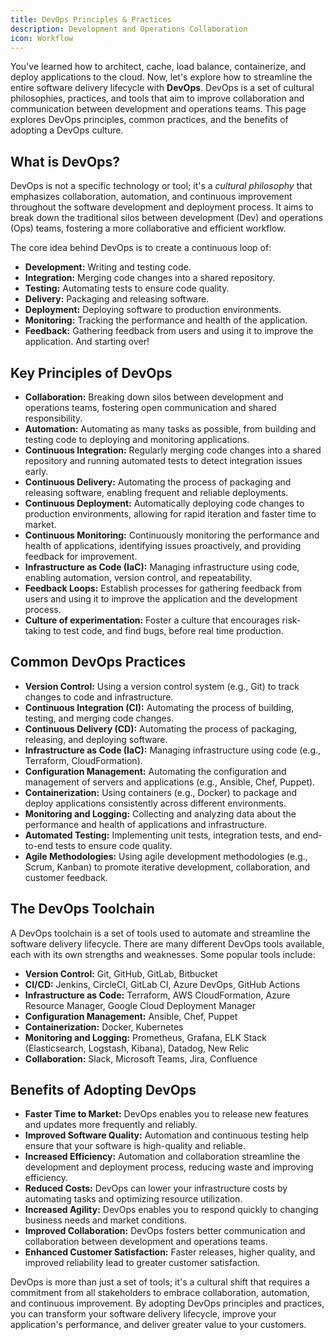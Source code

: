 ```yaml
---
title: DevOps Principles & Practices
description: Development and Operations Collaboration
icon: Workflow
---
```


You've learned how to architect, cache, load balance, containerize, and deploy applications to the cloud.
Now, let's explore how to streamline the entire software delivery lifecycle with **DevOps**.
DevOps is a set of cultural philosophies, practices, and tools that aim to improve collaboration and communication between development and operations teams.
This page explores DevOps principles, common practices, and the benefits of adopting a DevOps culture.

## What is DevOps?

DevOps is not a specific technology or tool; it's a _cultural philosophy_ that emphasizes collaboration, automation, and continuous improvement throughout the software development and deployment process.
It aims to break down the traditional silos between development (Dev) and operations (Ops) teams, fostering a more collaborative and efficient workflow.

The core idea behind DevOps is to create a continuous loop of:

- **Development:** Writing and testing code.
- **Integration:** Merging code changes into a shared repository.
- **Testing:** Automating tests to ensure code quality.
- **Delivery:** Packaging and releasing software.
- **Deployment:** Deploying software to production environments.
- **Monitoring:** Tracking the performance and health of the application.
- **Feedback:** Gathering feedback from users and using it to improve the application.
  And starting over!

## Key Principles of DevOps

- **Collaboration:** Breaking down silos between development and operations teams, fostering open communication and shared responsibility.
- **Automation:** Automating as many tasks as possible, from building and testing code to deploying and monitoring applications.
- **Continuous Integration:** Regularly merging code changes into a shared repository and running automated tests to detect integration issues early.
- **Continuous Delivery:** Automating the process of packaging and releasing software, enabling frequent and reliable deployments.
- **Continuous Deployment:** Automatically deploying code changes to production environments, allowing for rapid iteration and faster time to market.
- **Continuous Monitoring:** Continuously monitoring the performance and health of applications, identifying issues proactively, and providing feedback for improvement.
- **Infrastructure as Code (IaC):** Managing infrastructure using code, enabling automation, version control, and repeatability.
- **Feedback Loops:** Establish processes for gathering feedback from users and using it to improve the application and the development process.
- **Culture of experimentation:** Foster a culture that encourages risk-taking to test code, and find bugs, before real time production.

## Common DevOps Practices

- **Version Control:** Using a version control system (e.g., Git) to track changes to code and infrastructure.
- **Continuous Integration (CI):** Automating the process of building, testing, and merging code changes.
- **Continuous Delivery (CD):** Automating the process of packaging, releasing, and deploying software.
- **Infrastructure as Code (IaC):** Managing infrastructure using code (e.g., Terraform, CloudFormation).
- **Configuration Management:** Automating the configuration and management of servers and applications (e.g., Ansible, Chef, Puppet).
- **Containerization:** Using containers (e.g., Docker) to package and deploy applications consistently across different environments.
- **Monitoring and Logging:** Collecting and analyzing data about the performance and health of applications and infrastructure.
- **Automated Testing:** Implementing unit tests, integration tests, and end-to-end tests to ensure code quality.
- **Agile Methodologies:** Using agile development methodologies (e.g., Scrum, Kanban) to promote iterative development, collaboration, and customer feedback.

## The DevOps Toolchain

A DevOps toolchain is a set of tools used to automate and streamline the software delivery lifecycle.
There are many different DevOps tools available, each with its own strengths and weaknesses.
Some popular tools include:

- **Version Control:** Git, GitHub, GitLab, Bitbucket
- **CI/CD:** Jenkins, CircleCI, GitLab CI, Azure DevOps, GitHub Actions
- **Infrastructure as Code:** Terraform, AWS CloudFormation, Azure Resource Manager, Google Cloud Deployment Manager
- **Configuration Management:** Ansible, Chef, Puppet
- **Containerization:** Docker, Kubernetes
- **Monitoring and Logging:** Prometheus, Grafana, ELK Stack (Elasticsearch, Logstash, Kibana), Datadog, New Relic
- **Collaboration:** Slack, Microsoft Teams, Jira, Confluence

## Benefits of Adopting DevOps

- **Faster Time to Market:** DevOps enables you to release new features and updates more frequently and reliably.
- **Improved Software Quality:** Automation and continuous testing help ensure that your software is high-quality and reliable.
- **Increased Efficiency:** Automation and collaboration streamline the development and deployment process, reducing waste and improving efficiency.
- **Reduced Costs:** DevOps can lower your infrastructure costs by automating tasks and optimizing resource utilization.
- **Increased Agility:** DevOps enables you to respond quickly to changing business needs and market conditions.
- **Improved Collaboration:** DevOps fosters better communication and collaboration between development and operations teams.
- **Enhanced Customer Satisfaction:** Faster releases, higher quality, and improved reliability lead to greater customer satisfaction.

DevOps is more than just a set of tools; it's a cultural shift that requires a commitment from all stakeholders to embrace collaboration, automation, and continuous improvement.
By adopting DevOps principles and practices, you can transform your software delivery lifecycle, improve your application's performance, and deliver greater value to your customers.
